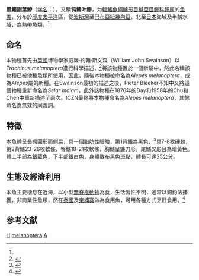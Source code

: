 {{Speciesbox 
| taxon = Alepes melanoptera
| status = NE
| status_system = IUCN3.1
| image = Alepes melanoptera.png
| authority = (Swainson, 1839)<ref name='id7306'>{{cite web| url =http://www.bioinfo.cn/db05/BjdwSpecies.php?action=view&id=7306| title =黑鰭副葉鰺| work =《中国动物物种编目数据库》| publisher =中国科学院微生物研究所| author =中国科学院动物研究所| accessdate =2009-04-16| deadurl =yes| archiveurl =https://web.archive.org/web/20160305000138/http://www.bioinfo.cn/db05/BjdwSpecies.php?action=view&id=7306| archivedate =2016-03-05}}</ref>
| synonyms = *''Trachinus melanoptera, Swainson, 1839''
*''Selar malam, Bleeker, 1851''
*''Alepes malam, Bleeker, 1851''
*''Atule malam, Bleeker, 1851''
*''Caranx malam, Bleeker, 1851''
*''Caranx nigripinnis, Day, 1876''
| range_map = Alepes melanoptera distribution.PNG
| range_map_width = 240px
}}

'''黑鰭副葉鰺'''（[[学名|学名]]：{{lang|la|''Alepes melanoptera''}}），又稱'''钝鳍叶鲹'''，为[[輻鰭魚綱|輻鰭魚綱]][[鱸形目|鱸形目]][[鱸亞目|鱸亞目]][[鲹科|鲹科]][[鲹属|鲹属]]的[[鱼类|鱼类]]，分布於[[印度|印度]][[太平洋|太平洋]]區，從[[波斯灣|波斯灣]]至[[巴布亞紐幾內亞|巴布亞紐幾內亞]]，北至[[日本|日本]]海域及半鹹水域，為熱帶魚類。<ref name='id7306'/>

==命名==
本物種首先由[[英國|英國]]博物學家威廉·約翰·斯文森（William John Swainson）以''Trachinus melanoptera''進行科學描述，<ref name = "fishbase">{{FishBase | genus = Alepes | species = djedaba | year = 2007 | month = November}}</ref>將該物種置於一個新屬中，然此名稱該物種已被他種魚類所使用，因此，隨後本物種被命名為''Alepes melanoptera''，成為''Alepes''屬的新種。在Swainson最初的描述之後，Pieter Bleeker不知中又將這個物種重新命名為''Selar malam''，此外該物種在1876年的Day和1958年的Chu和Chen中重新描述了兩次。ICZN最終將本物種命名為''Alepes melanoptera''，其餘命名為無效的同義詞。

==特徵==
本魚體呈長橢圓形而側扁，具一個脂肪性眼瞼，第1背鰭為黑色，<ref name = FAO>{{cite book  | editor-last = Carpenter | editor-first = Kent E. | editor2-first = Volker H. |editor2-last=Niem | title = FAO species identification guide for fishery purposes. The living marine resources of the Western Central Pacific. Volume 5. Bony fishes part 3 (Menidae to Pomacentridae) | publisher = FAO | year = 2001 | location = Rome | pages = 2684 | url = ftp://ftp.fao.org/docrep/fao/009/y4160e/y4160e00.pdf | isbn = 92-5-104587-9 }}</ref>具7-8枚硬棘，第2背鰭23-26枚軟條，臀鰭18-21枚軟條，胸鰭呈鐮刀形，尾鰭叉形且為暗黃色。體上半部為銀藍色，下半部銀白色，身體散布黑色斑點，體長可達25公分。

==生態及經濟利用==
本魚主要棲息在近海，以小型[[無脊椎動物|無脊椎動物]]為食，生活習性不明，通常以鉤釣法捕獲，非商業性魚類，然在[[泰國|泰國]]及[[柬埔寨|柬埔寨]]做為食用魚，可用各種方式烹飪食用。<ref>{{cite book | last = Davidson | first = Alan | title = Seafood of South-East Asia: A Comprehensive Guide with Recipes | publisher = Ten Speed Press | year = 2004 | pages = 63 | isbn = 1-58008-452-4}}</ref>
== 参考文献 ==
{{reflist}}

{{Wikispecies|Alepes melanoptera}}
{{Taxonbar|from=Q2706724}}

[[Category:食用魚|H]]
[[Category:副葉鰺属|melanoptera]]
[[Category:1839年描述的魚類|A]]